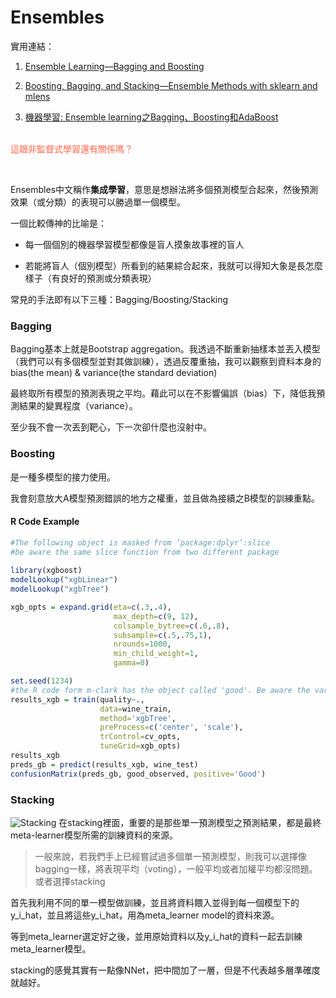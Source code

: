 # Ensembles

實用連結：

1. [Ensemble Learning—Bagging and Boosting](https://becominghuman.ai/ensemble-learning-bagging-and-boosting-d20f38be9b1e)

2. [Boosting, Bagging, and Stacking—Ensemble Methods with sklearn and mlens](https://medium.com/@rrfd/boosting-bagging-and-stacking-ensemble-methods-with-sklearn-and-mlens-a455c0c982de)

3. [機器學習: Ensemble learning之Bagging、Boosting和AdaBoost](https://medium.com/@chih.sheng.huang821/機器學習-ensemble-learning之bagging-boosting和adaboost-af031229ebc3)

<br>
<div style="color:tomato;">這跟非監督式學習還有關係嗎？</div>
<br>

Ensembles中文稱作**集成學習**，意思是想辦法將多個預測模型合起來，然後預測效果（或分類）的表現可以勝過單一個模型。

一個比較傳神的比喻是：

- 每一個個別的機器學習模型都像是盲人摸象故事裡的盲人

- 若能將盲人（個別模型）所看到的結果綜合起來，我就可以得知大象是長怎麼樣子（有良好的預測或分類表現）

常見的手法即有以下三種：Bagging/Boosting/Stacking

### Bagging{-}

Bagging基本上就是Bootstrap aggregation。我透過不斷重新抽樣本並丟入模型（我們可以有多個模型並對其做訓練），透過反覆重抽，我可以觀察到資料本身的bias(the mean) & variance(the standard deviation)

最終取所有模型的預測表現之平均。藉此可以在不影響偏誤（bias）下，降低我預測結果的變異程度（variance）。

至少我不會一次丟到靶心，下一次卻什麼也沒射中。

### Boosting{-}

是一種多模型的接力使用。

我會刻意放大A模型預測錯誤的地方之權重，並且做為接續之B模型的訓練重點。

#### R Code Example{-}

```r
#The following object is masked from ‘package:dplyr’:slice
#be aware the same slice function from two different package
    
library(xgboost)
modelLookup("xgbLinear")
modelLookup("xgbTree")
```

```r
xgb_opts = expand.grid(eta=c(.3,.4),
                       max_depth=c(9, 12),
                       colsample_bytree=c(.6,.8),
                       subsample=c(.5,.75,1),
                       nrounds=1000,
                       min_child_weight=1,
                       gamma=0)
```

```r
set.seed(1234)
#the R code form m-clark has the object called 'good'. Be aware the variable name is different or not, and the technique are all the same
results_xgb = train(quality~.,  
                    data=wine_train, 
                    method='xgbTree',
                    preProcess=c('center', 'scale'), 
                    trControl=cv_opts, 
                    tuneGrid=xgb_opts)
results_xgb
preds_gb = predict(results_xgb, wine_test)
confusionMatrix(preds_gb, good_observed, positive='Good')
```

### Stacking{-}

![Stacking](./Stacking.png)
在stacking裡面，重要的是那些單一預測模型之預測結果，都是最終meta-learner模型所需的訓練資料的來源。

> 一般來說，若我們手上已經嘗試過多個單一預測模型，則我可以選擇像bagging一樣，將表現平均（voting），一般平均或者加權平均都沒問題。或者選擇stacking

首先我利用不同的單一模型做訓練，並且將資料餵入並得到每一個模型下的y_i_hat，並且將這些y_i_hat，用為meta_learner model的資料來源。

等到meta_learner選定好之後，並用原始資料以及y_i_hat的資料一起去訓練meta_learner模型。

stacking的感覺其實有一點像NNet，把中間加了一層，但是不代表越多層準確度就越好。



